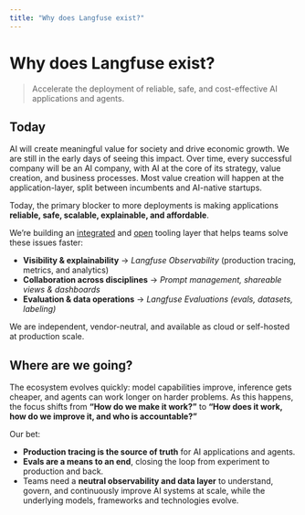 ```yaml
---
title: "Why does Langfuse exist?"
---
```


# Why does Langfuse exist?

> Accelerate the deployment of reliable, safe, and cost-effective AI applications and agents.

## Today

AI will create meaningful value for society and drive economic growth. We are still in the early days of seeing this impact. Over time, every successful company will be an AI company, with AI at the core of its strategy, value creation, and business processes. Most value creation will happen at the application-layer, split between incumbents and AI-native startups.

Today, the primary blocker to more deployments is making applications **reliable, safe, scalable, explainable, and affordable**.

We’re building an [integrated](/integrations) and [open](/handbook/chapters/open-source) tooling layer that helps teams solve these issues faster:

- **Visibility & explainability** → _Langfuse Observability_ (production tracing, metrics, and analytics)
- **Collaboration across disciplines** → _Prompt management, shareable views & dashboards_
- **Evaluation & data operations** → _Langfuse Evaluations (evals, datasets, labeling)_

We are independent, vendor-neutral, and available as cloud or self-hosted at production scale.

## Where are we going?

The ecosystem evolves quickly: model capabilities improve, inference gets cheaper, and agents can work longer on harder problems. As this happens, the focus shifts from **“How do we make it work?”** to **“How does it work, how do we improve it, and who is accountable?”**

Our bet:

- **Production tracing is the source of truth** for AI applications and agents.
- **Evals are a means to an end**, closing the loop from experiment to production and back.
- Teams need a **neutral observability and data layer** to understand, govern, and continuously improve AI systems at scale, while the underlying models, frameworks and technologies evolve.

